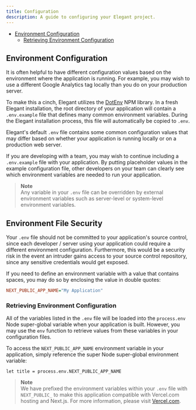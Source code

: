 ```yaml
---
title: Configuration
description: A guide to configuring your Elegant project.
---
```


- [Environment Configuration](#environment-configuration)
    - [Retrieving Environment Configuration](#retrieving-environment-configuration)

<a name="environment-configuration"></a>

## Environment Configuration

It is often helpful to have different configuration values based on the environment where the application is running. For example, you may wish to use a different Google Analytics tag locally than you do on your production server.

To make this a cinch, Elegant utilizes the [DotEnv](https://github.com/motdotla/dotenv) NPM library. In a fresh Elegant installation, the root directory of your application will contain a `.env.example` file that defines many common environment variables. During the Elegant installation process, this file will automatically be copied to `.env`.

Elegant's default `.env` file contains some common configuration values that may differ based on whether your application is running locally or on a production web server.

If you are developing with a team, you may wish to continue including a `.env.example` file with your application. By putting placeholder values in the example configuration file, other developers on your team can clearly see which environment variables are needed to run your application.

> **Note**  
> Any variable in your `.env` file can be overridden by external environment variables such as server-level or system-level environment variables.

<a name="environment-file-security"></a>

## Environment File Security

Your `.env` file should not be committed to your application's source control, since each developer / server using your application could require a different environment configuration. Furthermore, this would be a security risk in the event an intruder gains access to your source control repository, since any sensitive credentials would get exposed.

If you need to define an environment variable with a value that contains spaces, you may do so by enclosing the value in double quotes:

```ini
NEXT_PUBLIC_APP_NAME="My Application"
```

<a name="retrieving-environment-configuration"></a>

###  Retrieving Environment Configuration

All of the variables listed in the `.env` file will be loaded into the `process.env` Node super-global variable when your application is built. However, you may use the `env` function to retrieve values from these variables in your configuration files. 

To access the `NEXT_PUBLIC_APP_NAME` environment variable in your application, simply reference the super Node super-global environment variable:

```nothing
let title = process.env.NEXT_PUBLIC_APP_NAME
```
> **Note**  
> We have prefixed the environment variables within your `.env` file with `NEXT_PUBLIC_` to make this application compatible with Vercel.com hosting and Next.js. For more information, please visit [Vercel.com](https://nextjs.org/docs/basic-features/environment-variables#exposing-environment-variables-to-the-browser).
